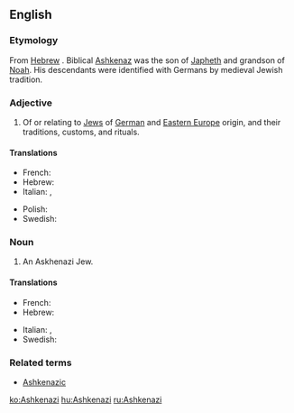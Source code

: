 ==English==
{{wikipedia}}

===Etymology===
From [[Hebrew]] {{term|||tr=Ashkenaz|lang=he|sc=Hebr}}. Biblical [[w:Ashkenaz|Ashkenaz]] was the son of [[Japheth]] and grandson of [[Noah]]. His descendants were identified with Germans by medieval Jewish tradition.

===Adjective===
{{en-adj}}

# Of or relating to [[Jew]]s of [[German]] and [[Eastern Europe]] origin, and their traditions, customs, and rituals.

====Translations====
{{trans-top|of, or relating to Jews from Germany or Eastern Europe}}
* French: {{t+|fr|ashkénaze}}
* Hebrew: {{t+|he|אשכנזי}}
* Italian: {{t|it|ashkenazita}}, {{t|it|askenazita}}
{{trans-mid}}
* Polish: {{t+|pl|aszkenazyjski}}
* Swedish: {{t|sv|ashkenazisk}}
{{trans-bottom}}

===Noun===
{{en-noun|Ashkenazim}}

# An Askhenazi Jew.

====Translations====
{{trans-top|Jew from Germany or Eastern Europe}}
* French: {{t|fr|ashkénaze}}
* Hebrew: {{t|he|אשכנזי}}
{{trans-mid}}
* Italian: {{t|it|ashkenazita|m|f}}, {{t|it|askenazita|m|f}}
* Swedish: {{t|sv|ashkenazisk jude}}
{{trans-bottom}}

===Related terms===
* [[Ashkenazic]]

[[ko:Ashkenazi]]
[[hu:Ashkenazi]]
[[ru:Ashkenazi]]